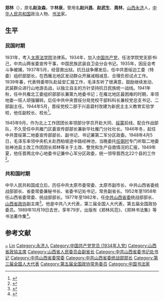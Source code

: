 {{Infobox_officeholder
| name = 郑林
| image name = 
| width = 150px
| now = [[中国人民政治协商会议山西省委员会|中国人民政治协商会议山西省委员会]]主席
| Sex = 男 
| party = {{CPC}}
| Native place =[[山西|山西]][[永济|永济]]
| date of birth = 1908年
| date of death = 1987年
| place of birth =[[山西|山西]][[永济|永济]]
| place of death = 
| relative = 
| educate =
| past = 
}}
'''郑林'''（{{bd|1908年||1987年|catIdx=}}），原名'''赵汝森'''，字'''林泉'''，曾用名'''赵兴昌'''、'''赵武生'''、'''周林'''，[[山西|山西]][[永济|永济]]人，[[中华人民共和国|中华人民共和国]]政治人物、[[书法|书法]]家。

== 生平 ==
=== 民国时期===
1931年，考入[[太原法学院|太原法学院]]法律系。1934年，加入[[中国共产党|中国共产党]]，任法学院党支部书i己，中共山两省委宣传干事，中国民族武装自卫会分会书记。1935年，因反会考斗争被捕，1937年5月，经营救出狱。抗日战争爆发后，任中共晋绥边工委（特委）组织部部长，在西雁北地区发动群众开展减相减息、合理负担试点工作。1939年春，代表特委带队赴延安汇报工作，毛泽东听了很满意，鼓励继续发动、武装群众进行山地游击战，以独立自主的方针坚持抗日民族统一战线。1941年秋，任中共雁北工委组织部部长兼第九地委书记；在雁北地区最困难的时期，率领地委一班人顽强辗转。后任中共中央晋绥分局党校干部科科长兼校党总支书记、二部副主任。1944年5月，晋绥党校二部于兴县碧村改建为新民主主义教育实验学校，他任副校长、校长<ref>{{Cite book|title=晋绥风云人物 党政人物卷|last=王波，李迎选编|first=|publisher=北京：中央文献出版社|year=2007.12|isbn=978-7-5073-2448-8|location=|pages=156-157}}</ref>。

1945年9月，作为北上工作团团长率领部分学员开赴大同、[[绥蒙|绥蒙]]前线，配合作战部队，不久受任中共雁门区委宣传部部长兼新华社雁门分社社长。1946年冬，起任中共晋绥第二地委宣传部部长、副书记、书记兼第二军分区政委。1948年4月5日，毛泽东率领中央机关赴西柏坡途中路经神池，当晚委托[[任弼时|任弼时]]专门听取二地委驻神池县土改工作团团长郑林等关于土改、整党和生产自救情况的汇报，1949年夏，他任晋两北中心地委书记兼中心军分区政委，统一领导晋西北22个县的工作<ref>{{Cite book|title=山西人物志资料 第8辑|last=《山西省志·人物志》编写组，山西省图书馆编|first=|publisher=《山西省志·人物志》编写组，山西省图书馆|year=|isbn=|location=|pages=46-48}}</ref>。

=== 共和国时期 ===
中华人民共和国成立后，历任中共太原市委常委、太原市副市长、中共山西省委统战部部长、省委常委兼秘书长、省委书记处书记，常务副省长。1952年至1958年任山西省委常委、统战部部长。1977年至1982年，任[[中共山西省委|中共山西省委]]统战部部长、[[山西省政协|山西省政协]]副主席<ref>{{Cite book|title=中国统一战线全书|last=任涛主编；《中国统一战线全书》编委会编|first=|publisher=北京：国际文化出版公司|year=1993.12|isbn=7-80049-613-9|location=|pages=878}}</ref>。他是中共八大代表，第三届全国人大代表，第五届全国政协委员。1989年10月19日去世，享年79岁。出版有《郑林风范》、《郑林书法集》等书法著作集<ref>{{Cite book|title=山西近现代人物辞典|last=丁天顺，许冰编著|first=|publisher=太原：山西古籍出版社|year=1999.11|isbn=7-80598-360-7|location=|pages=323}}</ref>。

== 参考文献 ==
{{reflist}}

{{start box}}
{{s-par|prc-lcppcc}}
{{s-before|[[王謙_(平定)|王謙]]}}
{{s-title|[[中国人民政治协商会议山西省委员会|中国人民政治协商会议山西省委员会]]主席|1979年12月-1983年4月}}
{{s-after|[[武光汤|武光汤]]}}
{{end box}}

{{中华人民共和国山西省正职领导人|nocat}}

{{Authority control}}
{{DEFAULTSORT:Zheng郑}}
[[Category:赵姓|~]]
[[Category:郑姓|Lin]]
[[Category:永济人|Category:永济人]]
[[Category:中国共产党党员_(1934年入党)|Category:中国共产党党员 (1934年入党)]]
[[Category:山西省政協主席|Category:山西省政協主席]]
[[Category:山西省人民委员会副省长|Category:山西省人民委员会副省长]]
[[Category:中共山西省委书记处书记|Category:中共山西省委书记处书记]]
[[Category:中共山西省委常委|Category:中共山西省委常委]]
[[Category:中共山西省委统战部部长|Category:中共山西省委统战部部长]]
[[Category:第三届全国人大代表|Category:第三届全国人大代表]]
[[Category:第五届全国政协常务委员|Category:第五届全国政协常务委员]]
[[Category:中国书法家|Category:中国书法家]]